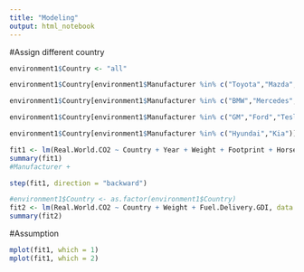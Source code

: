 ```yaml
---
title: "Modeling"
output: html_notebook 
---
```


#Assign different country
```r
environment1$Country <- "all"

environment1$Country[environment1$Manufacturer %in% c("Toyota","Mazda","Honda","Subaru","Nissan")] <- "Japan"

environment1$Country[environment1$Manufacturer %in% c("BMW","Mercedes","VW")] <- "German"

environment1$Country[environment1$Manufacturer %in% c("GM","Ford","Tesla","FCA")] <- "America"

environment1$Country[environment1$Manufacturer %in% c("Hyundai","Kia")] <- "Korea"

```


```r
fit1 <- lm(Real.World.CO2 ~ Country + Year + Weight + Footprint + Horsepower + Fuel.Delivery.GDI + Engine.Displacement, data = environment1)
summary(fit1)
#Manufacturer +
```


```r
step(fit1, direction = "backward")
```


```r
#environment1$Country <- as.factor(environment1$Country)
fit2 <- lm(Real.World.CO2 ~ Country + Weight + Fuel.Delivery.GDI, data = environment1)
summary(fit2)
```


#Assumption
```r
mplot(fit1, which = 1)
mplot(fit1, which = 2)
```




